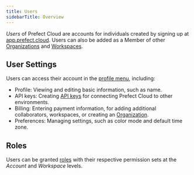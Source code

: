 ```yaml
---
title: Users
sidebarTitle: Overview
---
```


*Users* of Prefect Cloud are accounts for individuals created by signing up at [app.prefect.cloud](https://app.prefect.cloud). Users can also be added as a Member of other [Organizations](/2.11/cloud/organizations/) and [Workspaces](/2.11/cloud/workspaces/).

## User Settings
Users can access their account in the [profile menu](https://app.prefect.cloud/my/profile), including:

- Profile: Viewing and editing basic information, such as name.
- API keys: Creating [API keys](/2.11/cloud/users/api-keys/) for connecting Prefect Cloud to other environments.
- Billing: Entering payment information, for adding additional collaborators, workspaces, or creating an [Organization](/2.11/cloud/organizations/).
- Preferences: Managing settings, such as color mode and default time zone.

## Roles

Users can be granted [roles](/2.11/cloud/users/roles/) with their respective permission sets at the *Account* and *Workspace* levels. 

